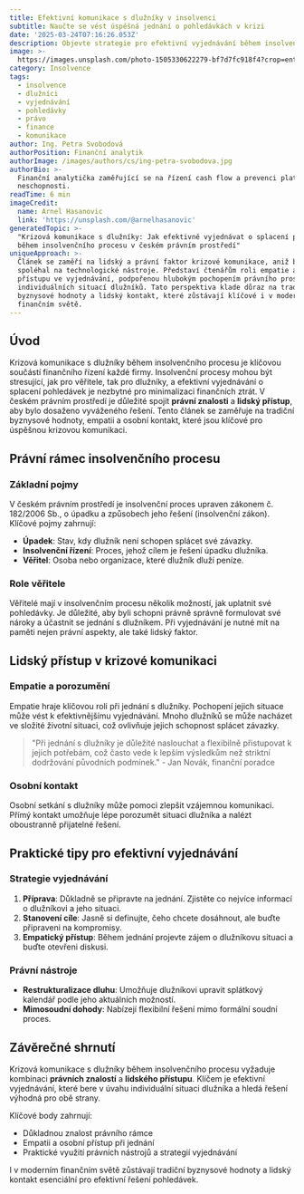 ```yaml
---
title: Efektivní komunikace s dlužníky v insolvenci
subtitle: Naučte se vést úspěšná jednání o pohledávkách v krizi
date: '2025-03-24T07:16:26.053Z'
description: Objevte strategie pro efektivní vyjednávání během insolvenčního procesu v ČR.
image: >-
  https://images.unsplash.com/photo-1505330622279-bf7d7fc918f4?crop=entropy&cs=tinysrgb&fit=max&fm=jpg&ixid=M3w3MjA5MjJ8MHwxfHJhbmRvbXx8fHx8fHx8fDE3NDI4MDA1ODV8&ixlib=rb-4.0.3&q=80&w=1080
category: Insolvence
tags:
  - insolvence
  - dlužníci
  - vyjednávání
  - pohledávky
  - právo
  - finance
  - komunikace
author: Ing. Petra Svobodová
authorPosition: Finanční analytik
authorImage: /images/authors/cs/ing-petra-svobodova.jpg
authorBio: >-
  Finanční analytička zaměřující se na řízení cash flow a prevenci platební
  neschopnosti.
readTime: 6 min
imageCredit:
  name: Arnel Hasanovic
  link: 'https://unsplash.com/@arnelhasanovic'
generatedTopic: >-
  "Krizová komunikace s dlužníky: Jak efektivně vyjednávat o splacení pohledávek
  během insolvenčního procesu v českém právním prostředí"
uniqueApproach: >-
  Článek se zaměří na lidský a právní faktor krizové komunikace, aniž by
  spoléhal na technologické nástroje. Představí čtenářům roli empatie a osobního
  přístupu ve vyjednávání, podpořenou hlubokým pochopením právního prostředí a
  individuálních situací dlužníků. Tato perspektiva klade důraz na tradiční
  byznysové hodnoty a lidský kontakt, které zůstávají klíčové i v moderním
  finančním světě.
---
```


## Úvod

Krizová komunikace s dlužníky během insolvenčního procesu je klíčovou součástí finančního řízení každé firmy. Insolvenční procesy mohou být stresující, jak pro věřitele, tak pro dlužníky, a efektivní vyjednávání o splacení pohledávek je nezbytné pro minimalizaci finančních ztrát. V českém právním prostředí je důležité spojit **právní znalosti** a **lidský přístup**, aby bylo dosaženo vyváženého řešení. Tento článek se zaměřuje na tradiční byznysové hodnoty, empatii a osobní kontakt, které jsou klíčové pro úspěšnou krizovou komunikaci.

## Právní rámec insolvenčního procesu

### Základní pojmy

V českém právním prostředí je insolvenční proces upraven zákonem č. 182/2006 Sb., o úpadku a způsobech jeho řešení (insolvenční zákon). Klíčové pojmy zahrnují:

- **Úpadek**: Stav, kdy dlužník není schopen splácet své závazky.
- **Insolvenční řízení**: Proces, jehož cílem je řešení úpadku dlužníka.
- **Věřitel**: Osoba nebo organizace, které dlužník dluží peníze.

### Role věřitele

Věřitelé mají v insolvenčním procesu několik možností, jak uplatnit své pohledávky. Je důležité, aby byli schopni právně správně formulovat své nároky a účastnit se jednání s dlužníkem. Při vyjednávání je nutné mít na paměti nejen právní aspekty, ale také lidský faktor.

## Lidský přístup v krizové komunikaci

### Empatie a porozumění

Empatie hraje klíčovou roli při jednání s dlužníky. Pochopení jejich situace může vést k efektivnějšímu vyjednávání. Mnoho dlužníků se může nacházet ve složité životní situaci, což ovlivňuje jejich schopnost splácet závazky. 

> "Při jednání s dlužníky je důležité naslouchat a flexibilně přistupovat k jejich potřebám, což často vede k lepším výsledkům než striktní dodržování původních podmínek." - Jan Novák, finanční poradce

### Osobní kontakt

Osobní setkání s dlužníky může pomoci zlepšit vzájemnou komunikaci. Přímý kontakt umožňuje lépe porozumět situaci dlužníka a nalézt oboustranně přijatelné řešení.

## Praktické tipy pro efektivní vyjednávání

### Strategie vyjednávání

1. **Příprava**: Důkladně se připravte na jednání. Zjistěte co nejvíce informací o dlužníkovi a jeho situaci.
2. **Stanovení cíle**: Jasně si definujte, čeho chcete dosáhnout, ale buďte připraveni na kompromisy.
3. **Empatický přístup**: Během jednání projevte zájem o dlužníkovu situaci a buďte otevřeni diskusi.

### Právní nástroje

- **Restrukturalizace dluhu**: Umožňuje dlužníkovi upravit splátkový kalendář podle jeho aktuálních možností.
- **Mimosoudní dohody**: Nabízejí flexibilní řešení mimo formální soudní proces.

## Závěrečné shrnutí

Krizová komunikace s dlužníky během insolvenčního procesu vyžaduje kombinaci **právních znalostí** a **lidského přístupu**. Klíčem je efektivní vyjednávání, které bere v úvahu individuální situaci dlužníka a hledá řešení výhodná pro obě strany. 

Klíčové body zahrnují:

- Důkladnou znalost právního rámce
- Empatii a osobní přístup při jednání
- Praktické využití právních nástrojů a strategií vyjednávání

I v moderním finančním světě zůstávají tradiční byznysové hodnoty a lidský kontakt esenciální pro efektivní řešení pohledávek.
